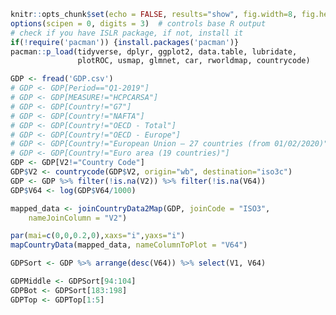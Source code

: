 ```r
knitr::opts_chunk$set(echo = FALSE, results="show", fig.width=8, fig.height=4, warning=FALSE)
options(scipen = 0, digits = 3)  # controls base R output
# check if you have ISLR package, if not, install it
if(!require('pacman')) {install.packages('pacman')}
pacman::p_load(tidyverse, dplyr, ggplot2, data.table, lubridate,
               plotROC, usmap, glmnet, car, rworldmap, countrycode)
```

```r
GDP <- fread('GDP.csv')
# GDP <- GDP[Period=="Q1-2019"]
# GDP <- GDP[MEASURE!="HCPCARSA"]
# GDP <- GDP[Country!="G7"]
# GDP <- GDP[Country!="NAFTA"]
# GDP <- GDP[Country!="OECD - Total"]
# GDP <- GDP[Country!="OECD - Europe"]
# GDP <- GDP[Country!="European Union – 27 countries (from 01/02/2020)"]
# GDP <- GDP[Country!="Euro area (19 countries)"]
GDP <- GDP[V2!="Country Code"]
GDP$V2 <- countrycode(GDP$V2, origin="wb", destination="iso3c")
GDP <- GDP %>% filter(!is.na(V2)) %>% filter(!is.na(V64))
GDP$V64 <- log(GDP$V64/1000)

mapped_data <- joinCountryData2Map(GDP, joinCode = "ISO3", 
    nameJoinColumn = "V2")

par(mai=c(0,0,0.2,0),xaxs="i",yaxs="i")
mapCountryData(mapped_data, nameColumnToPlot = "V64")

GDPSort <- GDP %>% arrange(desc(V64)) %>% select(V1, V64)
```

```r
GDPMiddle <- GDPSort[94:104]
GDPBot <- GDPSort[183:198]
GDPTop <- GDPTop[1:5]
```